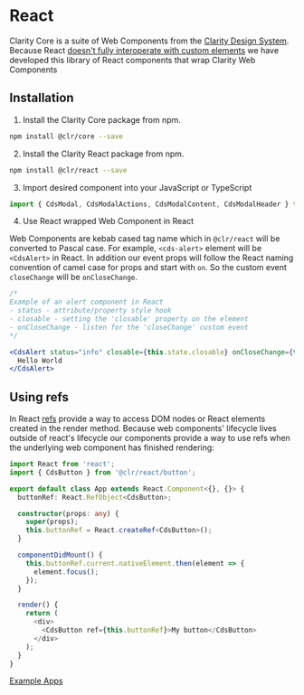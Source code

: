 
<Meta title="Documentation/React" />

# React

Clarity Core is a suite of Web Components from the [Clarity Design System](https://clarity.design).
Because React [doesn't fully interoperate with custom elements](https://custom-elements-everywhere.com/)
we have developed this library of React components that wrap Clarity Web Components

## Installation

1.  Install the Clarity Core package from npm.

```bash
npm install @clr/core --save
```

2.  Install the Clarity React package from npm.

```bash
npm install @clr/react --save
```

3.  Import desired component into your JavaScript or TypeScript

```typescript
import { CdsModal, CdsModalActions, CdsModalContent, CdsModalHeader } from '@clr/react/modal';
```

4.  Use React wrapped Web Component in React

Web Components are kebab cased tag name which in `@clr/react` will be converted to
Pascal case. For example, `<cds-alert>` element will be `<CdsAlert>` in React.
In addition our event props will follow the React naming convention of camel case for props
and start with `on`. So the custom event `closeChange` will be `onCloseChange`.

```jsx
/*
Example of an alert component in React
- status - attribute/property style hook
- closable - setting the 'closable' property on the element
- onCloseChange - listen for the 'closeChange' custom event
*/

<CdsAlert status="info" closable={this.state.closable} onCloseChange={this.log}>
  Hello World
</CdsAlert>
```

## Using refs

In React [refs](https://reactjs.org/docs/refs-and-the-dom.html) provide a way to access DOM nodes or
React elements created in the render method. Because web components' lifecycle lives outside of react's
lifecycle our components provide a way to use refs when the underlying web component has finished rendering:

```typescript
import React from 'react';
import { CdsButton } from '@clr/react/button';

export default class App extends React.Component<{}, {}> {
  buttonRef: React.RefObject<CdsButton>;

  constructor(props: any) {
    super(props);
    this.buttonRef = React.createRef<CdsButton>();
  }

  componentDidMount() {
    this.buttonRef.current.nativeElement.then(element => {
      element.focus();
    });
  }

  render() {
    return (
      <div>
        <CdsButton ref={this.buttonRef}>My button</CdsButton>
      </div>
    );
  }
}
```

<cds-button>
  <a href="https://github.com/vmware/clarity/tree/master/apps" target="_blank" rel="noopener">
    Example Apps
  </a>
</cds-button>
